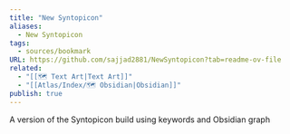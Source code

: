 ```yaml
---
title: "New Syntopicon"
aliases:
  - New Syntopicon
tags:
  - sources/bookmark
URL: https://github.com/sajjad2881/NewSyntopicon?tab=readme-ov-file
related:
  - "[[🗺️ Text Art|Text Art]]"
  - "[[Atlas/Index/🗺️ Obsidian|Obsidian]]"
publish: true
---
```




A version of the <Link href="/c/syntopicon" className="text-[var(--color-primary)] hover:underline hover:text-[var(--color-secondary)] transition-colors font-medium">Syntopicon</Link> build using keywords and Obsidian graph